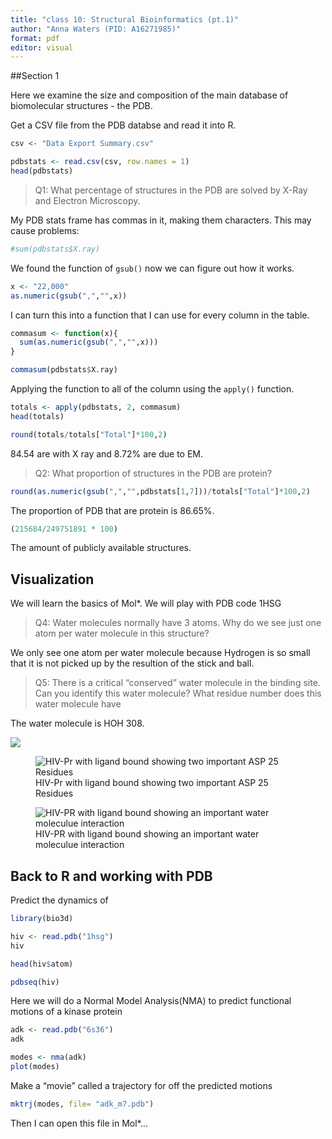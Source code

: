 ```yaml
---
title: "class 10: Structural Bioinformatics (pt.1)"
author: "Anna Waters (PID: A16271985)"
format: pdf
editor: visual
---
```


##Section 1

Here we examine the size and composition of the main database of biomolecular structures - the PDB.

Get a CSV file from the PDB databse and read it into R.

```r
csv <- "Data Export Summary.csv"

pdbstats <- read.csv(csv, row.names = 1)
head(pdbstats)
```

> Q1: What percentage of structures in the PDB are solved by X-Ray and Electron Microscopy.

My PDB stats frame has commas in it, making them characters. This may cause problems:

```r
#sum(pdbstats$X.ray)
```

We found the function of `gsub()` now we can figure out how it works.

```r
x <- "22,000"
as.numeric(gsub(",","",x))
```

I can turn this into a function that I can use for every column in the table.

```r
commasum <- function(x){
  sum(as.numeric(gsub(",","",x)))
}

commasum(pdbstats$X.ray)
```

Applying the function to all of the column using the `apply()` function.

```r
totals <- apply(pdbstats, 2, commasum)
head(totals)
```

```r
round(totals/totals["Total"]*100,2)
```

84.54 are with X ray and 8.72% are due to EM.

> Q2: What proportion of structures in the PDB are protein?

```r
round(as.numeric(gsub(",","",pdbstats[1,7]))/totals["Total"]*100,2)
```

The proportion of PDB that are protein is 86.65%.

```r
(215684/249751891 * 100)
```

The amount of publicly available structures.

## Visualization

We will learn the basics of Mol\*. We will play with PDB code 1HSG

> Q4: Water molecules normally have 3 atoms. Why do we see just one atom per water molecule in this structure?

We only see one atom per water molecule because Hydrogen is so small that it is not picked up by the resultion of the stick and ball.

> Q5: There is a critical "conserved" water molecule in the binding site. Can you identify this water molecule? What residue number does this water molecule have

The water molecule is HOH 308.

![](1HSG.png)

![HIV-Pr with ligand bound showing two important ASP 25 Residues](1HSG_asp.png)

![HIV-PR with ligand bound showing an important water moleculue interaction](1HSG_h20.png)

## Back to R and working with PDB

Predict the dynamics of

```r
library(bio3d)

hiv <- read.pdb("1hsg")
hiv
```

```r
head(hiv$atom)
```
```r
pdbseq(hiv)
```
Here we will do a Normal Model Analysis(NMA) to predict functional motions of a kinase protein

```r
adk <- read.pdb("6s36")
adk
```
```r
modes <- nma(adk)
plot(modes)

```

Make a "movie" called a trajectory for off the predicted motions
```r
mktrj(modes, file= "adk_m7.pdb")
```

Then I can open this file in Mol*...

